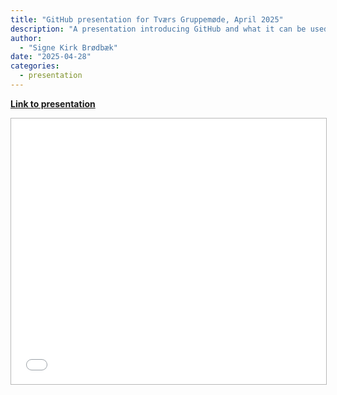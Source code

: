 ```yaml
---
title: "GitHub presentation for Tværs Gruppemøde, April 2025"
description: "A presentation introducing GitHub and what it can be used for in a research context. Presented at the Tværs Gruppemøde in April 2025."
author:
  - "Signe Kirk Brødbæk"
date: "2025-04-28"
categories:
  - presentation
---
```


[**Link to
presentation**](/posts/github-intro-tvaers-2025/slides.html)

<div>
```{=html}
<style>
  .slide-deck {
    border: 1px solid #b8b8b8;
    width: 100%;
    height: 425px;
  }
</style>
<iframe class="slide-deck" src="/posts/github-intro-tvaers-2025/slides.html"></iframe>
```
</div>
